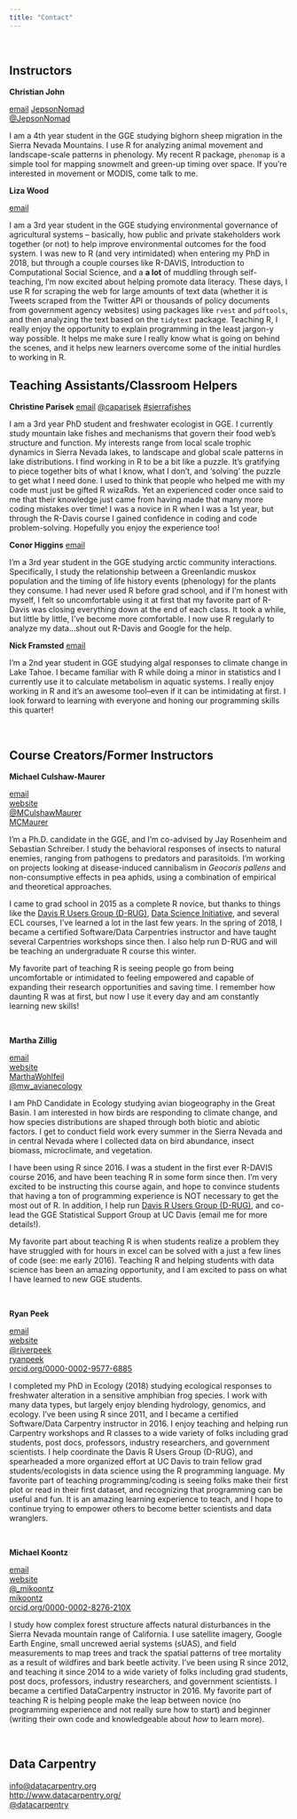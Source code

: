 ```yaml
---
title: "Contact"
---
```


<br>

## Instructors

**Christian John**

<i class="fa fa-envelope-square" aria-hidden="true"></i> [email](mailto:cjohn@ucdavis.edu) 
[<i class="fa fa-github-square" aria-hidden="true"></i> JepsonNomad](https://github.com/JepsonNomad)  
[<i class="fa fa-twitter-square" aria-hidden="true"></i> \@JepsonNomad](https://twitter.com/JepsonNomad)

I am a 4th year student in the GGE studying bighorn sheep migration in the Sierra Nevada Mountains. I use R for analyzing animal movement and landscape-scale patterns in phenology. My recent R package, `phenomap` is a simple tool for mapping snowmelt and green-up timing over space. If you're interested in movement or MODIS, come talk to me.

**Liza Wood**

<i class="fa fa-envelope-square" aria-hidden="true"></i> [email](mailto:belwood@ucdavis.edu) 

I am a 3rd year student in the GGE studying environmental governance of agricultural systems -- basically, how public and private stakeholders work together (or not) to help improve environmental outcomes for the food system. I was new to R (and very intimidated) when entering my PhD in 2018, but through a couple courses like R-DAVIS, Introduction to Computational Social Science, and a **a lot** of muddling through self-teaching, I'm now excited about helping promote data literacy. These days, I use R for scraping the web for large amounts of text data (whether it is Tweets scraped from the Twitter API or thousands of policy documents from government agency websites) using packages like `rvest` and `pdftools`, and then analyzing the text based on the `tidytext` package. Teaching R, I really enjoy the opportunity to explain programming in the least jargon-y way possible. It helps me make sure I really know what is going on behind the scenes, and it helps new learners overcome some of the initial hurdles to working in R.

## Teaching Assistants/Classroom Helpers

**Christine Parisek**
<i class="fa fa-envelope-square" aria-hidden="true"></i> [email](mailto:caparisek@ucdavis.edu) 
[<i class="fa fa-twitter-square" aria-hidden="true"></i> \@caparisek](https://twitter.com/caparisek)
[#sierrafishes](https://twitter.com/search?q=%23sierrafishes&src=typed_query&f=live)

I am a 3rd year PhD student and freshwater ecologist in GGE. I currently study mountain lake fishes and mechanisms that govern their food web's structure and function. My interests range from local scale trophic dynamics in Sierra Nevada lakes, to landscape and global scale patterns in lake distributions. I find working in R to be a bit like a puzzle. It's gratifying to piece together bits of what I know, what I don’t, and ‘solving’ the puzzle to get what I need done. I used to think that people who helped me with my code must just be gifted R wizaRds. Yet an experienced coder once said to me that their knowledge just came from having made that many more coding mistakes over time! I was a novice in R when I was a 1st year, but through the R-Davis course I gained confidence in coding and code problem-solving. Hopefully you enjoy the experience too!

**Conor Higgins**
<i class="fa fa-envelope-square" aria-hidden="true"></i> [email](mailto:rchiggins@ucdavis.edu) 

I’m a 3rd year student in the GGE studying arctic community interactions.  Specifically, I study the relationship between a Greenlandic muskox population and the timing of life history events (phenology) for the plants they consume. I had never used R before grad school, and if I'm honest with myself, I felt so uncomfortable using it at first that my favorite part of R-Davis was closing everything down at the end of each class.  It took a while, but little by little, I've become more comfortable.  I now use R regularly to analyze my data...shout out R-Davis and Google for the help.

**Nick Framsted**
<i class="fa fa-envelope-square" aria-hidden="true"></i> [email](mailto:ntframsted@ucdavis.edu)

I'm a 2nd year student in GGE studying algal responses to climate change in Lake Tahoe. I became familiar with R while doing a minor in statistics and I currently use it to calculate metabolism in aquatic systems. I really enjoy working in R and it's an awesome tool--even if it can be intimidating at first. I look forward to learning with everyone and honing our programming skills this quarter!

<br>

## Course Creators/Former Instructors

**Michael Culshaw-Maurer** 

<i class="fa fa-envelope-square" aria-hidden="true"></i> [email](mailto:mjculshawmaurer@ucdavis.edu)  
[<i class="fa fa-globe" aria-hidden="true"></i> website](https://mcmaurer.github.io/)  
[<i class="fa fa-twitter-square" aria-hidden="true"></i> \@MCulshawMaurer](https://twitter.com/MCulshawMaurer)  
[<i class="fa fa-github-square" aria-hidden="true"></i> MCMaurer](https://github.com/mcmaurer)  

I'm a Ph.D. candidate in the GGE, and I'm co-advised by Jay Rosenheim and Sebastian Schreiber. I study the behavioral responses of insects to natural enemies, ranging from pathogens to predators and parasitoids. I'm working on projects looking at disease-induced cannibalism in *Geocoris pallens* and non-consumptive effects in pea aphids, using a combination of empirical and theoretical approaches.

I came to grad school in 2015 as a complete R novice, but thanks to things like the [Davis R Users Group (D-RUG)](https://d-rug.github.io/), [Data Science Initiative](dsi.ucdavis.edu), and several ECL courses, I've learned a lot in the last few years. In the spring of 2018, I became a certified Software/Data Carpentries instructor and have taught several Carpentries workshops since then. I also help run D-RUG and will be teaching an undergraduate R course this winter.

My favorite part of teaching R is seeing people go from being uncomfortable or intimidated to feeling empowered and capable of expanding their research opportunities and saving time. I remember how daunting R was at first, but now I use it every day and am constantly learning new skills!

<br>

**Martha Zillig** 

<i class="fa fa-envelope-square" aria-hidden="true"></i> [email](mailto:mwohlfeil@ucdavis.edu)  
[<i class="fa fa-globe" aria-hidden="true"></i> website](https://marthawohlfeil.github.io/)  
[<i class="fa fa-github-square" aria-hidden="true"></i> MarthaWohlfeil](https://github.com/MarthaWohlfeil)  
[<i class="fa fa-twitter-square" aria-hidden="true"></i> \@mw_avianecology](https://twitter.com/mw_avianecology)

I am PhD Candidate in Ecology studying avian biogeography in the Great Basin. I am interested in how birds are responding to climate change, and how species distributions are shaped through both biotic and abiotic factors. I get to conduct field work every summer in the Sierra Nevada and in central Nevada where I collected data on bird abundance, insect biomass, microclimate, and vegetation. 

I have been using R since 2016. I was a student in the first ever R-DAVIS course 2016, and have been teaching R in some form since then. I'm very excited to be instructing this course again, and hope to convince students that having a ton of programming experience is NOT necessary to get the most out of R. In addition, I help run [Davis R Users Group (D-RUG)](http://d-rug.github.io/), and co-lead the GGE Statistical Support Group at UC Davis (email me for more details!).

My favorite part about teaching R is when students realize a problem they have struggled with for hours in excel can be solved with a just a few lines of code (see: me early 2016). Teaching R and helping students with data science has been an amazing opportunity, and I am excited to pass on what I have learned to new GGE students. 

<br>

**Ryan Peek** 

<i class="fa fa-envelope-square" aria-hidden="true"></i> [email](mailto:rapeek@ucdavis.edu)  
[<i class="fa fa-globe" aria-hidden="true"></i> website](https://ryanpeek.github.io/)  
[<i class="fa fa-twitter-square" aria-hidden="true"></i> \@riverpeek](https://twitter.com/riverpeek)  
[<i class="fa fa-github-square" aria-hidden="true"></i> ryanpeek](https://github.com/ryanpeek)  
[<i class="ai ai-orcid-square"></i> orcid.org/0000-0002-9577-6885](https://orcid.org/0000-0002-9577-6885)   

I completed my PhD in Ecology (2018) studying ecological responses to freshwater alteration in a sensitive amphibian frog species. I work with many data types, but largely enjoy blending hydrology, genomics, and ecology. I’ve been using R since 2011, and I became a certified Software/Data Carpentry instructor in 2016. I enjoy teaching and helping run Carpentry workshops and R classes to a wide variety of folks including grad students, post docs, professors, industry researchers, and government scientists. I help coordinate the Davis R Users Group (D-RUG), and spearheaded a more organized effort at UC Davis to train fellow grad students/ecologists in data science using the R programming language. My favorite part of teaching programming/coding is seeing folks make their first plot or read in their first dataset, and recognizing that programming can be useful and fun. It is an amazing learning experience to teach, and I hope to continue trying to empower others to become better scientists and data wranglers.

<br>

**Michael Koontz** 

<i class="fa fa-envelope-square" aria-hidden="true"></i> [email](mailto:mikoontz@gmail.com)  
[<i class="fa fa-globe" aria-hidden="true"></i> website](https://michaeljkoontz.weebly.com/)  
[<i class="fa fa-twitter-square" aria-hidden="true"></i> \@_mikoontz](https://twitter.com/_mikoontz)  
[<i class="fa fa-github-square" aria-hidden="true"></i> mikoontz](https://github.com/mikoontz)  
[<i class="ai ai-orcid-square"></i> orcid.org/0000-0002-8276-210X](https://orcid.org/0000-0002-8276-210X)  

I study how complex forest structure affects natural disturbances in the Sierra Nevada mountain range of California. I use satellite imagery, Google Earth Engine, small uncrewed aerial systems (sUAS), and field measurements to map trees and track the spatial patterns of tree mortality as a result of wildfires and bark beetle activity.
I've been using R since 2012, and teaching it since 2014 to a wide variety of folks including grad students, post docs, professors, industry researchers, and government scientists. I became a certified DataCarpentry instructor in 2016.
My favorite part of teaching R is helping people make the leap between novice (no programming experience and not really sure how to start) and beginner (writing their own code and knowledgeable about *how* to learn more). 

<br>


## Data Carpentry  

<i class="fa fa-envelope-square" aria-hidden="true"></i> [info@datacarpentry.org](mailto:info@datacarpentry.org)  
[<i class="fa fa-globe" aria-hidden="true"></i> http://www.datacarpentry.org/](http://www.datacarpentry.org/)  
[<i class="fa fa-twitter-square" aria-hidden="true"></i> \@datacarpentry](https://twitter.com/datacarpentry)  
